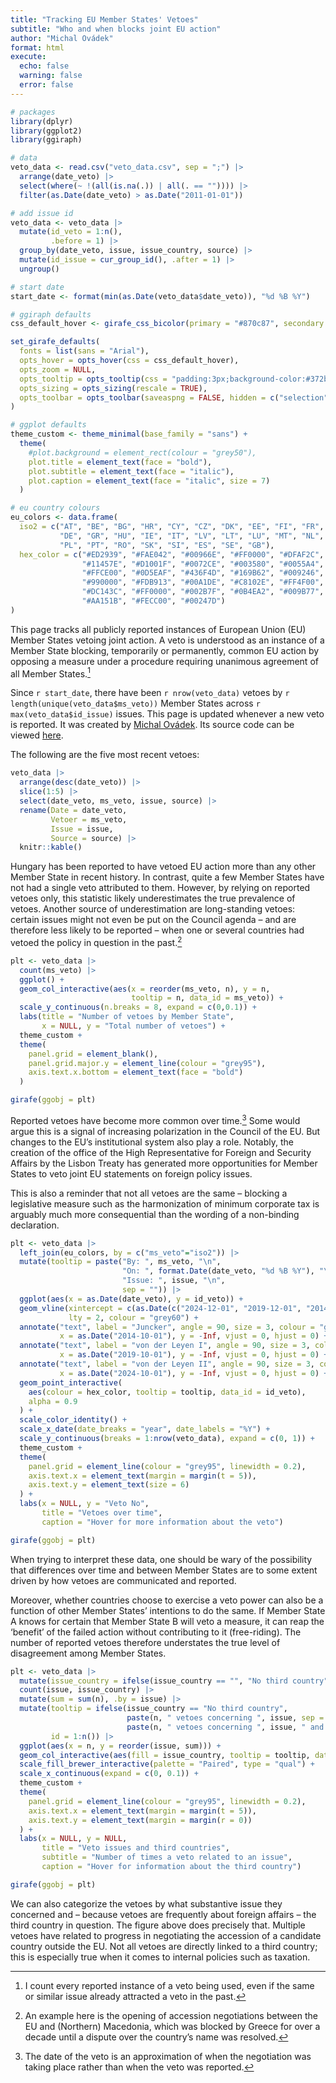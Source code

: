 ```yaml
---
title: "Tracking EU Member States' Vetoes"
subtitle: "Who and when blocks joint EU action"
author: "Michal Ovádek"
format: html
execute:
  echo: false
  warning: false
  error: false
---
```


```r
# packages
library(dplyr)
library(ggplot2)
library(ggiraph)

# data
veto_data <- read.csv("veto_data.csv", sep = ";") |> 
  arrange(date_veto) |> 
  select(where(~ !(all(is.na(.)) | all(. == "")))) |> 
  filter(as.Date(date_veto) > as.Date("2011-01-01"))

# add issue id
veto_data <- veto_data |> 
  mutate(id_veto = 1:n(),
         .before = 1) |> 
  group_by(date_veto, issue, issue_country, source) |> 
  mutate(id_issue = cur_group_id(), .after = 1) |> 
  ungroup()

# start date
start_date <- format(min(as.Date(veto_data$date_veto)), "%d %B %Y")

# ggiraph defaults
css_default_hover <- girafe_css_bicolor(primary = "#870c87", secondary = "#4679c7")

set_girafe_defaults(
  fonts = list(sans = "Arial"),
  opts_hover = opts_hover(css = css_default_hover),
  opts_zoom = NULL,
  opts_tooltip = opts_tooltip(css = "padding:3px;background-color:#372b3b;color:white;"),
  opts_sizing = opts_sizing(rescale = TRUE),
  opts_toolbar = opts_toolbar(saveaspng = FALSE, hidden = c("selection","zoom","misc"))
)

# ggplot defaults
theme_custom <- theme_minimal(base_family = "sans") +
  theme(
    #plot.background = element_rect(colour = "grey50"),
    plot.title = element_text(face = "bold"),
    plot.subtitle = element_text(face = "italic"),
    plot.caption = element_text(face = "italic", size = 7)
  )

# eu country colours
eu_colors <- data.frame(
  iso2 = c("AT", "BE", "BG", "HR", "CY", "CZ", "DK", "EE", "FI", "FR",
           "DE", "GR", "HU", "IE", "IT", "LV", "LT", "LU", "MT", "NL", 
           "PL", "PT", "RO", "SK", "SI", "ES", "SE", "GB"),
  hex_color = c("#ED2939", "#FAE042", "#00966E", "#FF0000", "#DFAF2C",
                "#11457E", "#D1001F", "#0072CE", "#003580", "#0055A4", 
                "#FFCE00", "#0D5EAF", "#436F4D", "#169B62", "#009246",
                "#990000", "#FDB913", "#00A1DE", "#C8102E", "#FF4F00",
                "#DC143C", "#FF0000", "#002B7F", "#0B4EA2", "#009B77", 
                "#AA151B", "#FECC00", "#00247D")
)
```

This page tracks all publicly reported instances of European Union (EU) Member States vetoing joint action. A veto is understood as an instance of a Member State blocking, temporarily or permanently, common EU action by opposing a measure under a procedure requiring unanimous agreement of all Member States.^[I count every reported instance of a veto being used, even if the same or similar issue already attracted a veto in the past.]

Since `r start_date`, there have been `r nrow(veto_data)` vetoes by `r length(unique(veto_data$ms_veto))` Member States across `r max(veto_data$id_issue)` issues. This page is updated whenever a new veto is reported. It was created by [Michal Ovádek](https://michalovadek.github.io/). Its source code can be viewed [here](https://github.com/michalovadek/eu-veto-tracker).

The following are the five most recent vetoes:

```r
veto_data |> 
  arrange(desc(date_veto)) |> 
  slice(1:5) |> 
  select(date_veto, ms_veto, issue, source) |> 
  rename(Date = date_veto,
         Vetoer = ms_veto,
         Issue = issue,
         Source = source) |> 
  knitr::kable()
```

Hungary has been reported to have vetoed EU action more than any other Member State in recent history. In contrast, quite a few Member States have not had a single veto attributed to them. However, by relying on reported vetoes only, this statistic likely underestimates the true prevalence of vetoes. Another source of underestimation are long-standing vetoes: certain issues might not even be put on the Council agenda -- and are therefore less likely to be reported -- when one or several countries had vetoed the policy in question in the past.^[An example here is the opening of accession negotiations between the EU and (Northern) Macedonia, which was blocked by Greece for over a decade until a dispute over the country's name was resolved.]

```r
plt <- veto_data |> 
  count(ms_veto) |> 
  ggplot() +
  geom_col_interactive(aes(x = reorder(ms_veto, n), y = n, 
                           tooltip = n, data_id = ms_veto)) +
  scale_y_continuous(n.breaks = 8, expand = c(0,0.1)) +
  labs(title = "Number of vetoes by Member State",
       x = NULL, y = "Total number of vetoes") +
  theme_custom +
  theme(
    panel.grid = element_blank(),
    panel.grid.major.y = element_line(colour = "grey95"),
    axis.text.x.bottom = element_text(face = "bold")
  )

girafe(ggobj = plt)
```

Reported vetoes have become more common over time.^[The date of the veto is an approximation of when the negotiation was taking place rather than when the veto was reported.] Some would argue this is a signal of increasing polarization in the Council of the EU. But changes to the EU's institutional system also play a role. Notably, the creation of the office of the High Representative for Foreign and Security Affairs by the Lisbon Treaty has generated more opportunities for Member States to veto joint EU statements on foreign policy issues.

This is also a reminder that not all vetoes are the same -- blocking a legislative measure such as the harmonization of minimum corporate tax is arguably much more consequential than the wording of a non-binding declaration.

```r
plt <- veto_data |> 
  left_join(eu_colors, by = c("ms_veto"="iso2")) |> 
  mutate(tooltip = paste("By: ", ms_veto, "\n",
                         "On: ", format.Date(date_veto, "%d %B %Y"), "\n",
                         "Issue: ", issue, "\n",
                         sep = "")) |> 
  ggplot(aes(x = as.Date(date_veto), y = id_veto)) +
  geom_vline(xintercept = c(as.Date(c("2024-12-01", "2019-12-01", "2014-12-01"))),
             lty = 2, colour = "grey60") +
  annotate("text", label = "Juncker", angle = 90, size = 3, colour = "grey50",
           x = as.Date("2014-10-01"), y = -Inf, vjust = 0, hjust = 0) +
  annotate("text", label = "von der Leyen I", angle = 90, size = 3, colour = "grey50",
           x = as.Date("2019-10-01"), y = -Inf, vjust = 0, hjust = 0) +
  annotate("text", label = "von der Leyen II", angle = 90, size = 3, colour = "grey50",
           x = as.Date("2024-10-01"), y = -Inf, vjust = 0, hjust = 0) +
  geom_point_interactive(
    aes(colour = hex_color, tooltip = tooltip, data_id = id_veto),
    alpha = 0.9
  ) +
  scale_color_identity() +
  scale_x_date(date_breaks = "year", date_labels = "%Y") +
  scale_y_continuous(breaks = 1:nrow(veto_data), expand = c(0, 1)) +
  theme_custom +
  theme(
    panel.grid = element_line(colour = "grey95", linewidth = 0.2),
    axis.text.x = element_text(margin = margin(t = 5)),
    axis.text.y = element_text(size = 6)
  ) +
  labs(x = NULL, y = "Veto No",
       title = "Vetoes over time",
       caption = "Hover for more information about the veto")

girafe(ggobj = plt)
```

When trying to interpret these data, one should be wary of the possibility that differences over time and between Member States are to some extent driven by how vetoes are communicated and reported.

Moreover, whether countries choose to exercise a veto power can also be a function of other Member States' intentions to do the same. If Member State A knows for certain that Member State B will veto a measure, it can reap the 'benefit' of the failed action without contributing to it (free-riding). The number of reported vetoes therefore understates the true level of disagreement among Member States.

```r
plt <- veto_data |> 
  mutate(issue_country = ifelse(issue_country == "", "No third country", issue_country)) |> 
  count(issue, issue_country) |> 
  mutate(sum = sum(n), .by = issue) |> 
  mutate(tooltip = ifelse(issue_country == "No third country", 
                          paste(n, " vetoes concerning ", issue, sep = ""),
                          paste(n, " vetoes concerning ", issue, " and ", issue_country, sep = "")),
         id = 1:n()) |> 
  ggplot(aes(x = n, y = reorder(issue, sum))) +
  geom_col_interactive(aes(fill = issue_country, tooltip = tooltip, data_id = id), show.legend = FALSE) +
  scale_fill_brewer_interactive(palette = "Paired", type = "qual") +
  scale_x_continuous(expand = c(0, 0.1)) +
  theme_custom +
  theme(
    panel.grid = element_line(colour = "grey95", linewidth = 0.2),
    axis.text.x = element_text(margin = margin(t = 5)),
    axis.text.y = element_text(margin = margin(r = 0))
  ) +
  labs(x = NULL, y = NULL,
       title = "Veto issues and third countries",
       subtitle = "Number of times a veto related to an issue",
       caption = "Hover for information about the third country")

girafe(ggobj = plt)
```

We can also categorize the vetoes by what substantive issue they concerned and -- because vetoes are frequently about foreign affairs -- the third country in question. The figure above does precisely that. Multiple vetoes have related to progress in negotiating the accession of a candidate country outside the EU. Not all vetoes are directly linked to a third country; this is especially true when it comes to internal policies such as taxation.
